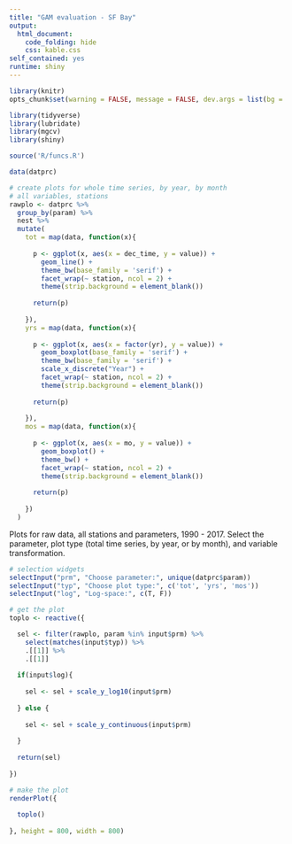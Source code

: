 ```yaml
---
title: "GAM evaluation - SF Bay"
output: 
  html_document:
    code_folding: hide
    css: kable.css
self_contained: yes
runtime: shiny
---
```



```r
library(knitr)
opts_chunk$set(warning = FALSE, message = FALSE, dev.args = list(bg = 'transparent'), eval = T)

library(tidyverse)
library(lubridate)
library(mgcv)
library(shiny)

source('R/funcs.R')

data(datprc)
```

```r
# create plots for whole time series, by year, by month
# all variables, stations
rawplo <- datprc %>% 
  group_by(param) %>% 
  nest %>% 
  mutate(
    tot = map(data, function(x){
      
      p <- ggplot(x, aes(x = dec_time, y = value)) + 
        geom_line() +
        theme_bw(base_family = 'serif') +
        facet_wrap(~ station, ncol = 2) +
        theme(strip.background = element_blank())
      
      return(p)
      
    }),
    yrs = map(data, function(x){
      
      p <- ggplot(x, aes(x = factor(yr), y = value)) + 
        geom_boxplot(base_family = 'serif') +
        theme_bw(base_family = 'serif') +
        scale_x_discrete("Year") +
        facet_wrap(~ station, ncol = 2) +
        theme(strip.background = element_blank())
      
      return(p)
      
    }), 
    mos = map(data, function(x){
      
      p <- ggplot(x, aes(x = mo, y = value)) + 
        geom_boxplot() +
        theme_bw() +
        facet_wrap(~ station, ncol = 2) +
        theme(strip.background = element_blank())
      
      return(p)
      
    })
  )
```

Plots for raw data, all stations and parameters, 1990 - 2017.  Select the parameter, plot type (total time series, by year, or by month), and variable transformation.
```r
# selection widgets
selectInput("prm", "Choose parameter:", unique(datprc$param))
selectInput("typ", "Choose plot type:", c('tot', 'yrs', 'mos'))
selectInput("log", "Log-space:", c(T, F))

# get the plot
toplo <- reactive({

  sel <- filter(rawplo, param %in% input$prm) %>% 
    select(matches(input$typ)) %>% 
    .[[1]] %>% 
    .[[1]]
  
  if(input$log){
  
    sel <- sel + scale_y_log10(input$prm)
    
  } else {
    
    sel <- sel + scale_y_continuous(input$prm)
    
  }
  
  return(sel)
  
})

# make the plot
renderPlot({
  
  toplo()
  
}, height = 800, width = 800)

```

